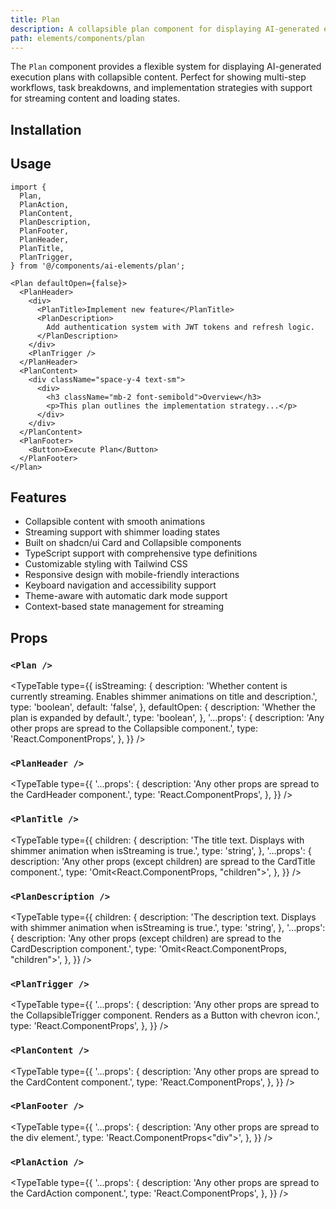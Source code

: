```yaml
---
title: Plan
description: A collapsible plan component for displaying AI-generated execution plans with streaming support and shimmer animations.
path: elements/components/plan
---
```


The `Plan` component provides a flexible system for displaying AI-generated execution plans with collapsible content. Perfect for showing multi-step workflows, task breakdowns, and implementation strategies with support for streaming content and loading states.

<Preview path="plan" />

## Installation

<ElementsInstaller path="plan" />

## Usage

```tsx
import {
  Plan,
  PlanAction,
  PlanContent,
  PlanDescription,
  PlanFooter,
  PlanHeader,
  PlanTitle,
  PlanTrigger,
} from '@/components/ai-elements/plan';
```

```tsx
<Plan defaultOpen={false}>
  <PlanHeader>
    <div>
      <PlanTitle>Implement new feature</PlanTitle>
      <PlanDescription>
        Add authentication system with JWT tokens and refresh logic.
      </PlanDescription>
    </div>
    <PlanTrigger />
  </PlanHeader>
  <PlanContent>
    <div className="space-y-4 text-sm">
      <div>
        <h3 className="mb-2 font-semibold">Overview</h3>
        <p>This plan outlines the implementation strategy...</p>
      </div>
    </div>
  </PlanContent>
  <PlanFooter>
    <Button>Execute Plan</Button>
  </PlanFooter>
</Plan>
```

## Features

- Collapsible content with smooth animations
- Streaming support with shimmer loading states
- Built on shadcn/ui Card and Collapsible components
- TypeScript support with comprehensive type definitions
- Customizable styling with Tailwind CSS
- Responsive design with mobile-friendly interactions
- Keyboard navigation and accessibility support
- Theme-aware with automatic dark mode support
- Context-based state management for streaming

## Props

### `<Plan />`

<TypeTable
  type={{
    isStreaming: {
      description: 'Whether content is currently streaming. Enables shimmer animations on title and description.',
      type: 'boolean',
      default: 'false',
    },
    defaultOpen: {
      description: 'Whether the plan is expanded by default.',
      type: 'boolean',
    },
    '...props': {
      description: 'Any other props are spread to the Collapsible component.',
      type: 'React.ComponentProps<typeof Collapsible>',
    },
  }}
/>

### `<PlanHeader />`

<TypeTable
  type={{
    '...props': {
      description: 'Any other props are spread to the CardHeader component.',
      type: 'React.ComponentProps<typeof CardHeader>',
    },
  }}
/>

### `<PlanTitle />`

<TypeTable
  type={{
    children: {
      description: 'The title text. Displays with shimmer animation when isStreaming is true.',
      type: 'string',
    },
    '...props': {
      description: 'Any other props (except children) are spread to the CardTitle component.',
      type: 'Omit<React.ComponentProps<typeof CardTitle>, "children">',
    },
  }}
/>

### `<PlanDescription />`

<TypeTable
  type={{
    children: {
      description: 'The description text. Displays with shimmer animation when isStreaming is true.',
      type: 'string',
    },
    '...props': {
      description: 'Any other props (except children) are spread to the CardDescription component.',
      type: 'Omit<React.ComponentProps<typeof CardDescription>, "children">',
    },
  }}
/>

### `<PlanTrigger />`

<TypeTable
  type={{
    '...props': {
      description: 'Any other props are spread to the CollapsibleTrigger component. Renders as a Button with chevron icon.',
      type: 'React.ComponentProps<typeof CollapsibleTrigger>',
    },
  }}
/>

### `<PlanContent />`

<TypeTable
  type={{
    '...props': {
      description: 'Any other props are spread to the CardContent component.',
      type: 'React.ComponentProps<typeof CardContent>',
    },
  }}
/>

### `<PlanFooter />`

<TypeTable
  type={{
    '...props': {
      description: 'Any other props are spread to the div element.',
      type: 'React.ComponentProps<"div">',
    },
  }}
/>

### `<PlanAction />`

<TypeTable
  type={{
    '...props': {
      description: 'Any other props are spread to the CardAction component.',
      type: 'React.ComponentProps<typeof CardAction>',
    },
  }}
/>
